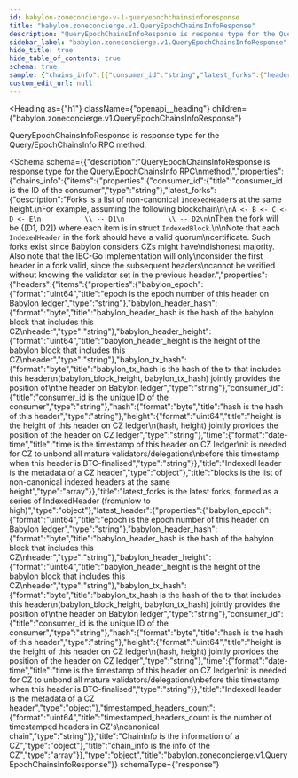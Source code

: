 ```yaml
---
id: babylon-zoneconcierge-v-1-queryepochchainsinforesponse
title: "babylon.zoneconcierge.v1.QueryEpochChainsInfoResponse"
description: "QueryEpochChainsInfoResponse is response type for the Query/EpochChainsInfo RPC"
sidebar_label: "babylon.zoneconcierge.v1.QueryEpochChainsInfoResponse"
hide_title: true
hide_table_of_contents: true
schema: true
sample: {"chains_info":[{"consumer_id":"string","latest_forks":{"headers":[{"babylon_epoch":"string","babylon_header_hash":"string","babylon_header_height":"string","babylon_tx_hash":"string","consumer_id":"string","hash":"string","height":"string","time":"2024-07-29T15:51:28.071Z"}]},"latest_header":{"babylon_epoch":"string","babylon_header_hash":"string","babylon_header_height":"string","babylon_tx_hash":"string","consumer_id":"string","hash":"string","height":"string","time":"2024-07-29T15:51:28.071Z"},"timestamped_headers_count":"string"}]}
custom_edit_url: null
---
```



<Heading
  as={"h1"}
  className={"openapi__heading"}
  children={"babylon.zoneconcierge.v1.QueryEpochChainsInfoResponse"}
>
</Heading>



QueryEpochChainsInfoResponse is response type for the Query/EpochChainsInfo RPC
method.

<Schema
  schema={{"description":"QueryEpochChainsInfoResponse is response type for the Query/EpochChainsInfo RPC\nmethod.","properties":{"chains_info":{"items":{"properties":{"consumer_id":{"title":"consumer_id is the ID of the consumer","type":"string"},"latest_forks":{"description":"Forks is a list of non-canonical `IndexedHeader`s at the same height.\nFor example, assuming the following blockchain\n```\nA <- B <- C <- D <- E\n           \\ -- D1\n           \\ -- D2\n```\nThen the fork will be {[D1, D2]} where each item is in struct `IndexedBlock`.\n\nNote that each `IndexedHeader` in the fork should have a valid quorum\ncertificate. Such forks exist since Babylon considers CZs might have\ndishonest majority. Also note that the IBC-Go implementation will only\nconsider the first header in a fork valid, since the subsequent headers\ncannot be verified without knowing the validator set in the previous header.","properties":{"headers":{"items":{"properties":{"babylon_epoch":{"format":"uint64","title":"epoch is the epoch number of this header on Babylon ledger","type":"string"},"babylon_header_hash":{"format":"byte","title":"babylon_header_hash is the hash of the babylon block that includes this CZ\nheader","type":"string"},"babylon_header_height":{"format":"uint64","title":"babylon_header_height is the height of the babylon block that includes this CZ\nheader","type":"string"},"babylon_tx_hash":{"format":"byte","title":"babylon_tx_hash is the hash of the tx that includes this header\n(babylon_block_height, babylon_tx_hash) jointly provides the position of\nthe header on Babylon ledger","type":"string"},"consumer_id":{"title":"consumer_id is the unique ID of the consumer","type":"string"},"hash":{"format":"byte","title":"hash is the hash of this header","type":"string"},"height":{"format":"uint64","title":"height is the height of this header on CZ ledger\n(hash, height) jointly provides the position of the header on CZ ledger","type":"string"},"time":{"format":"date-time","title":"time is the timestamp of this header on CZ ledger\nit is needed for CZ to unbond all mature validators/delegations\nbefore this timestamp when this header is BTC-finalised","type":"string"}},"title":"IndexedHeader is the metadata of a CZ header","type":"object"},"title":"blocks is the list of non-canonical indexed headers at the same height","type":"array"}},"title":"latest_forks is the latest forks, formed as a series of IndexedHeader (from\nlow to high)","type":"object"},"latest_header":{"properties":{"babylon_epoch":{"format":"uint64","title":"epoch is the epoch number of this header on Babylon ledger","type":"string"},"babylon_header_hash":{"format":"byte","title":"babylon_header_hash is the hash of the babylon block that includes this CZ\nheader","type":"string"},"babylon_header_height":{"format":"uint64","title":"babylon_header_height is the height of the babylon block that includes this CZ\nheader","type":"string"},"babylon_tx_hash":{"format":"byte","title":"babylon_tx_hash is the hash of the tx that includes this header\n(babylon_block_height, babylon_tx_hash) jointly provides the position of\nthe header on Babylon ledger","type":"string"},"consumer_id":{"title":"consumer_id is the unique ID of the consumer","type":"string"},"hash":{"format":"byte","title":"hash is the hash of this header","type":"string"},"height":{"format":"uint64","title":"height is the height of this header on CZ ledger\n(hash, height) jointly provides the position of the header on CZ ledger","type":"string"},"time":{"format":"date-time","title":"time is the timestamp of this header on CZ ledger\nit is needed for CZ to unbond all mature validators/delegations\nbefore this timestamp when this header is BTC-finalised","type":"string"}},"title":"IndexedHeader is the metadata of a CZ header","type":"object"},"timestamped_headers_count":{"format":"uint64","title":"timestamped_headers_count is the number of timestamped headers in CZ's\ncanonical chain","type":"string"}},"title":"ChainInfo is the information of a CZ","type":"object"},"title":"chain_info is the info of the CZ","type":"array"}},"type":"object","title":"babylon.zoneconcierge.v1.QueryEpochChainsInfoResponse"}}
  schemaType={"response"}
>
  
</Schema>
            